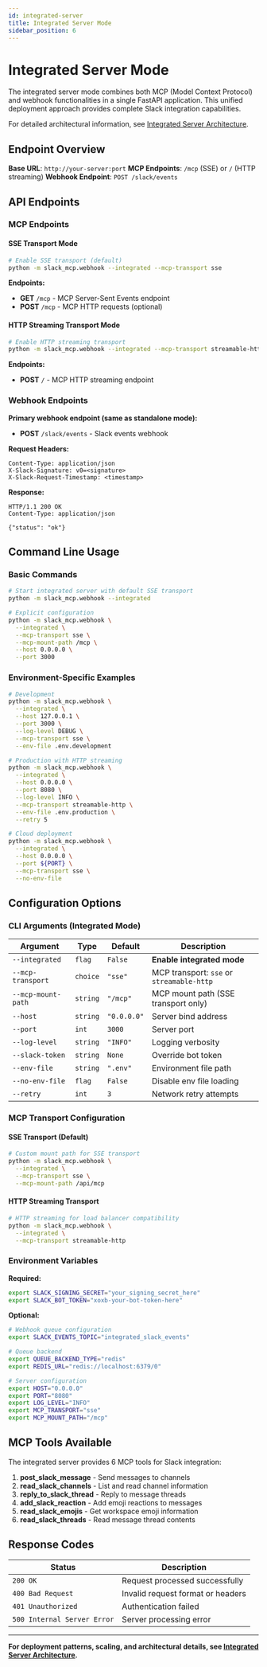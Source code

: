 ```yaml
---
id: integrated-server
title: Integrated Server Mode
sidebar_position: 6
---
```


# Integrated Server Mode

The integrated server mode combines both MCP (Model Context Protocol) and webhook functionalities in a single FastAPI application. This unified deployment approach provides complete Slack integration capabilities.

For detailed architectural information, see [Integrated Server Architecture](/dev/next/architecture/integrated-server-architecture).

## Endpoint Overview

**Base URL**: `http://your-server:port`
**MCP Endpoints**: `/mcp` (SSE) or `/` (HTTP streaming)
**Webhook Endpoint**: `POST /slack/events`

## API Endpoints

### MCP Endpoints

#### SSE Transport Mode
```bash
# Enable SSE transport (default)
python -m slack_mcp.webhook --integrated --mcp-transport sse
```

**Endpoints:**
- **GET** `/mcp` - MCP Server-Sent Events endpoint
- **POST** `/mcp` - MCP HTTP requests (optional)

#### HTTP Streaming Transport Mode
```bash
# Enable HTTP streaming transport
python -m slack_mcp.webhook --integrated --mcp-transport streamable-http
```

**Endpoints:**
- **POST** `/` - MCP HTTP streaming endpoint

### Webhook Endpoints

**Primary webhook endpoint (same as standalone mode):**
- **POST** `/slack/events` - Slack events webhook

**Request Headers:**
```http
Content-Type: application/json
X-Slack-Signature: v0=<signature>
X-Slack-Request-Timestamp: <timestamp>
```

**Response:**
```http
HTTP/1.1 200 OK
Content-Type: application/json

{"status": "ok"}
```

## Command Line Usage

### Basic Commands

```bash
# Start integrated server with default SSE transport
python -m slack_mcp.webhook --integrated

# Explicit configuration
python -m slack_mcp.webhook \
  --integrated \
  --mcp-transport sse \
  --mcp-mount-path /mcp \
  --host 0.0.0.0 \
  --port 3000
```

### Environment-Specific Examples

```bash
# Development
python -m slack_mcp.webhook \
  --integrated \
  --host 127.0.0.1 \
  --port 3000 \
  --log-level DEBUG \
  --mcp-transport sse \
  --env-file .env.development

# Production with HTTP streaming
python -m slack_mcp.webhook \
  --integrated \
  --host 0.0.0.0 \
  --port 8080 \
  --log-level INFO \
  --mcp-transport streamable-http \
  --env-file .env.production \
  --retry 5

# Cloud deployment
python -m slack_mcp.webhook \
  --integrated \
  --host 0.0.0.0 \
  --port ${PORT} \
  --mcp-transport sse \
  --no-env-file
```

## Configuration Options

### CLI Arguments (Integrated Mode)

| Argument | Type | Default | Description |
|----------|------|---------|-------------|
| `--integrated` | `flag` | `False` | **Enable integrated mode** |
| `--mcp-transport` | `choice` | `"sse"` | MCP transport: `sse` or `streamable-http` |
| `--mcp-mount-path` | `string` | `"/mcp"` | MCP mount path (SSE transport only) |
| `--host` | `string` | `"0.0.0.0"` | Server bind address |
| `--port` | `int` | `3000` | Server port |
| `--log-level` | `string` | `"INFO"` | Logging verbosity |
| `--slack-token` | `string` | `None` | Override bot token |
| `--env-file` | `string` | `".env"` | Environment file path |
| `--no-env-file` | `flag` | `False` | Disable env file loading |
| `--retry` | `int` | `3` | Network retry attempts |

### MCP Transport Configuration

#### SSE Transport (Default)
```bash
# Custom mount path for SSE transport
python -m slack_mcp.webhook \
  --integrated \
  --mcp-transport sse \
  --mcp-mount-path /api/mcp
```

#### HTTP Streaming Transport
```bash
# HTTP streaming for load balancer compatibility
python -m slack_mcp.webhook \
  --integrated \
  --mcp-transport streamable-http
```

### Environment Variables

**Required:**
```bash
export SLACK_SIGNING_SECRET="your_signing_secret_here"
export SLACK_BOT_TOKEN="xoxb-your-bot-token-here"
```

**Optional:**
```bash
# Webhook queue configuration
export SLACK_EVENTS_TOPIC="integrated_slack_events"

# Queue backend
export QUEUE_BACKEND_TYPE="redis"
export REDIS_URL="redis://localhost:6379/0"

# Server configuration
export HOST="0.0.0.0"
export PORT="8080"
export LOG_LEVEL="INFO"
export MCP_TRANSPORT="sse"
export MCP_MOUNT_PATH="/mcp"
```

## MCP Tools Available

The integrated server provides 6 MCP tools for Slack integration:

1. **post_slack_message** - Send messages to channels
2. **read_slack_channels** - List and read channel information  
3. **reply_to_slack_thread** - Reply to message threads
4. **add_slack_reaction** - Add emoji reactions to messages
5. **read_slack_emojis** - Get workspace emoji information
6. **read_slack_threads** - Read message thread contents

## Response Codes

| Status | Description |
|--------|-------------|
| `200 OK` | Request processed successfully |
| `400 Bad Request` | Invalid request format or headers |
| `401 Unauthorized` | Authentication failed |
| `500 Internal Server Error` | Server processing error |

---

**For deployment patterns, scaling, and architectural details, see [Integrated Server Architecture](/dev/next/architecture/integrated-server-architecture).**
